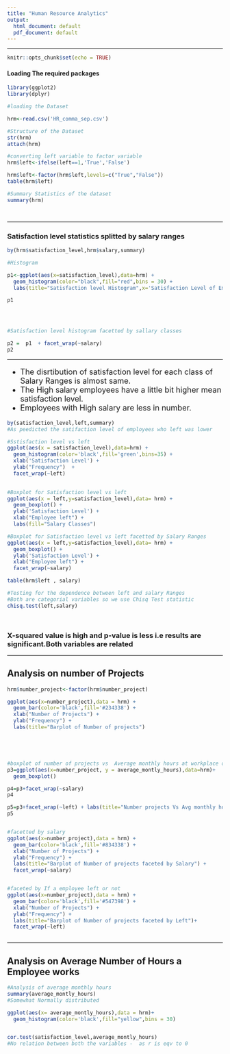 ```yaml
---
title: "Human Resource Analytics"
output:
  html_document: default
  pdf_document: default
---
```



---



```r
knitr::opts_chunk$set(echo = TRUE)
```


#### Loading The required packages
```r
library(ggplot2)
library(dplyr)

```


```r
#loading the Dataset

hrm<-read.csv('HR_comma_sep.csv')

#Structure of the Dataset
str(hrm)
attach(hrm)

#converting left variable to factor variable 
hrm$left<-ifelse(left==1,'True','False')

hrm$left<-factor(hrm$left,levels=c("True","False"))
table(hrm$left)

#Summary Statistics of the dataset
summary(hrm)




```


---

<h3>Satisfaction level statistics splitted by salary ranges</h3>
```r

by(hrm$satisfaction_level,hrm$salary,summary)

#Histogram

p1<-ggplot(aes(x=satisfaction_level),data=hrm) + 
  geom_histogram(color="black",fill="red",bins = 30) +
  labs(title="Satisfaction level Histogram",x='Satisfaction Level of Employees', y="Frequency")

p1



    
#Satisfaction level histogram facetted by sallary classes

p2 =  p1  + facet_wrap(~salary)
p2

```

---

<ul style="font-size:18px">
<li> The disrtibution of satisfaction level for each class of Salary Ranges is almost same.</li>
<li> The High salary employees have a little bit higher mean satisfaction level.</li>
<li>
Employees with High salary are less in number.
</li>
</ul>

```r
by(satisfaction_level,left,summary)
#As peedicted the satifaction level of employees who left was lower

#Sstisfaction level vs left
ggplot(aes(x = satisfaction_level),data=hrm) + 
  geom_histogram(color='black',fill='green',bins=35) +
  xlab('Satisfaction Level') + 
  ylab("Frequency")  + 
  facet_wrap(~left)
  

#Boxplot for Satisfaction level vs left
ggplot(aes(x = left,y=satisfaction_level),data= hrm) + 
  geom_boxplot() + 
  ylab('Satisfaction Level') + 
  xlab("Employee left") + 
  labs(fill="Salary Classes")

#Boxplot for Satisfaction level vs left facetted by Salary Ranges
ggplot(aes(x = left,y=satisfaction_level),data= hrm) + 
  geom_boxplot() + 
  ylab('Satisfaction Level') + 
  xlab("Employee left") + 
  facet_wrap(~salary)

table(hrm$left , salary)

#Testing for the dependence between left and salary Ranges
#Both are categorial variables so we use Chisq Test statistic
chisq.test(left,salary)




```
### X-squared value is high and p-value is less i.e results are significant.Both variables are related

---

## Analysis on number of Projects



```r
hrm$number_project<-factor(hrm$number_project)

ggplot(aes(x=number_project),data = hrm) + 
  geom_bar(color='black',fill='#234338') +
  xlab("Number of Projects") + 
  ylab("Frequency") + 
  labs(title="Barplot of Number of projects")





#boxplot of number of projects vs  Average monthly hours at workplace of employees
p3=ggplot(aes(x=number_project, y = average_montly_hours),data=hrm)+
  geom_boxplot()

p4=p3+facet_wrap(~salary)
p4

p5=p3+facet_wrap(~left) + labs(title="Number projects Vs Avg monthly hours worked faceted by Left")
p5


#facetted by salary
ggplot(aes(x=number_project),data = hrm) + 
  geom_bar(color='black',fill='#834338') +
  xlab("Number of Projects") + 
  ylab("Frequency") + 
  labs(title="Barplot of Number of projects faceted by Salary") +
  facet_wrap(~salary)


#faceted by If a employee left or not
ggplot(aes(x=number_project),data = hrm) + 
  geom_bar(color='black',fill='#547398') +
  xlab("Number of Projects") + 
  ylab("Frequency") + 
  labs(title="Barplot of Number of projects faceted by Left")+  
  facet_wrap(~left)
  

```

---

## Analysis on Average Number of Hours a Employee works

```r
#Analysis of average monthly hours
summary(average_montly_hours)
#Somewhat Normally distributed

ggplot(aes(x= average_montly_hours),data = hrm)+
  geom_histogram(color='black',fill="yellow",bins = 30)


cor.test(satisfaction_level,average_montly_hours)
#No relation between both the variables -  as r is eqv to 0

```

